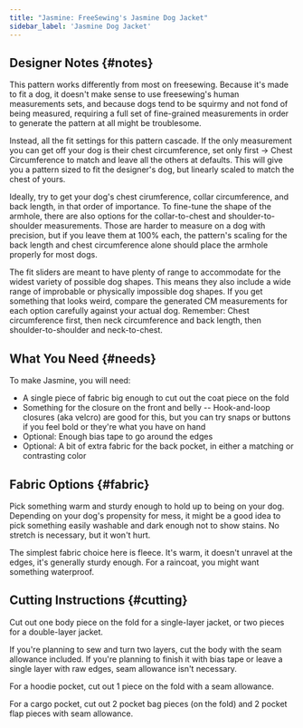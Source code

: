 ```yaml
---
title: "Jasmine: FreeSewing's Jasmine Dog Jacket"
sidebar_label: 'Jasmine Dog Jacket'
---
```


## Designer Notes {#notes}

This pattern works differently from most on freesewing. Because it's made to fit a dog, it doesn't
make sense to use freesewing's human measurements sets, and because dogs tend to be squirmy and
not fond of being measured, requiring a full set of fine-grained measurements in order to generate
the pattern at all might be troublesome.

Instead, all the fit settings for this pattern cascade. If the only measurement you can get off your
dog is their chest circumference, set only first -> Chest Circumference to match and leave all the
others at defaults. This will give you a pattern sized to fit the designer's dog, but linearly
scaled to match the chest of yours.

Ideally, try to get your dog's chest cirumference, collar circumference, and back length, in that
order of importance. To fine-tune the shape of the armhole, there are also options for the
collar-to-chest and shoulder-to-shoulder measurements. Those are harder to measure on a dog
with precision, but if you leave them at 100% each, the pattern's scaling for the back length
and chest circumference alone should place the armhole properly for most dogs.

The fit sliders are meant to have plenty of range to accommodate for the widest variety of possible
dog shapes. This means they also include a wide range of improbable or physically impossible dog
shapes. If you get something that looks weird, compare the generated CM measurements for each option
carefully against your actual dog. Remember: Chest circumference first, then neck circumference and
back length, then shoulder-to-shoulder and neck-to-chest.

## What You Need {#needs}

To make Jasmine, you will need:

- A single piece of fabric big enough to cut out the coat piece on the fold
- Something for the closure on the front and belly
  -- Hook-and-loop closures (aka velcro) are good for this, but you can try snaps or buttons
  if you feel bold or they're what you have on hand
- Optional: Enough bias tape to go around the edges
- Optional: A bit of extra fabric for the back pocket,
  in either a matching or contrasting color

## Fabric Options {#fabric}

Pick something warm and sturdy enough to hold up to being on your dog. Depending on your dog's
propensity for mess, it might be a good idea to pick something easily washable and dark
enough not to show stains. No stretch is necessary, but it won't hurt.

The simplest fabric choice here is fleece. It's warm, it doesn't unravel at the edges, it's generally
sturdy enough. For a raincoat, you might want something waterproof.

## Cutting Instructions {#cutting}

Cut out one body piece on the fold for a single-layer jacket, or two pieces for a double-layer jacket.

If you're planning to sew and turn two layers, cut the body with the seam allowance included. If you're
planning to finish it with bias tape or leave a single layer with raw edges, seam allowance isn't
necessary.

For a hoodie pocket, cut out 1 piece on the fold with a seam allowance.

For a cargo pocket, cut out 2 pocket bag pieces (on the fold) and 2 pocket flap pieces with seam
allowance.
